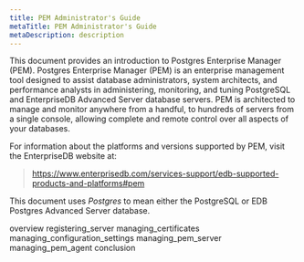 ```yaml
---
title: PEM Administrator's Guide
metaTitle: PEM Administrator's Guide
metaDescription: description
---
```


This document provides an introduction to Postgres Enterprise Manager
(PEM). Postgres Enterprise Manager (PEM) is an enterprise management
tool designed to assist database administrators, system architects, and
performance analysts in administering, monitoring, and tuning PostgreSQL
and EnterpriseDB Advanced Server database servers. PEM is architected to
manage and monitor anywhere from a handful, to hundreds of servers from
a single console, allowing complete and remote control over all aspects
of your databases.

For information about the platforms and versions supported by PEM, visit
the EnterpriseDB website at:

> <https://www.enterprisedb.com/services-support/edb-supported-products-and-platforms#pem>

This document uses *Postgres* to mean either the PostgreSQL or EDB
Postgres Advanced Server database.

<div class="toctree" data-maxdepth="3">

overview registering_server managing_certificates
managing_configuration_settings managing_pem_server
managing_pem_agent conclusion

</div>
